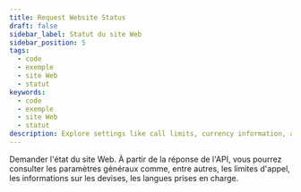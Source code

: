 ```yaml
---
title: Request Website Status
draft: false
sidebar_label: Statut du site Web
sidebar_position: 5
tags:
  - code
  - exemple
  - site Web
  - statut
keywords:
  - code
  - exemple
  - site Web
  - statut
description: Explore settings like call limits, currency information, and supported languages through a website status request. Learn with this API example.
---
```



Demander l'état du site Web. À partir de la réponse de l'API, vous pourrez consulter les paramètres généraux comme, entre autres, les limites d'appel, les informations sur les devises, les langues prises en charge.

<SandboxIframe sandbox={sandboxes.website_status} />
